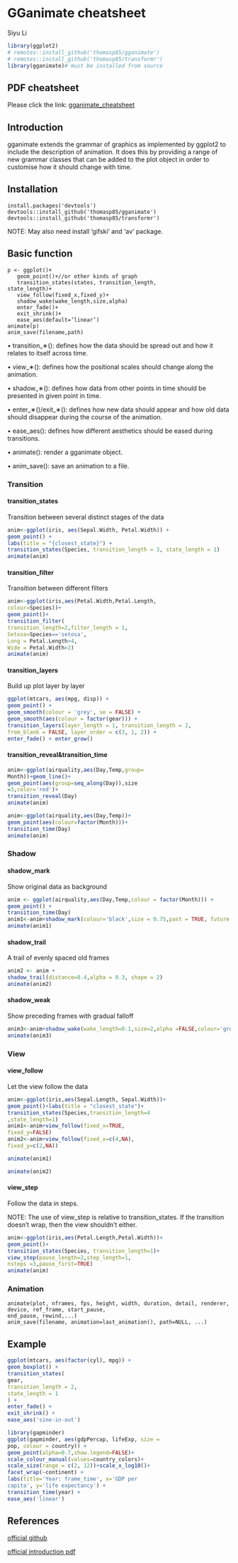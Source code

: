 # GGanimate cheatsheet

Siyu Li

```r
library(ggplot2)
# remotes::install_github('thomasp85/gganimate')
# remotes::install_github('thomasp85/transformr')
library(gganimate)# must be installed from source
```

## PDF cheatsheet
Please click the link:
[gganimate_cheatsheet](https://github.com/lisiyu98/gganimate_cheatsheet/blob/main/gganimate_cheatsheat.pdf){target="_blank"}


## Introduction
gganimate extends the grammar of graphics as
implemented by ggplot2 to include the description of animation. It does this by providing a
range of new grammar classes that can be added
to the plot object in order to customise how it
should change with time.

## Installation
```
install.packages('devtools')
devtools::install_github('thomasp85/gganimate')
devtools::install_github('thomasp85/transformr')
```
NOTE: May also need install 'gifski' and 'av' package.

## Basic function
```
p <- ggplot()+
   geom_point()+//or other kinds of graph
   transition_states(states, transition_length,
state_length)+
   view_follow(fixed_x,fixed_y)+
   shadow_wake(wake_length,size,alpha)
   enter_fade()+
   exit_shrink()+
   ease_aes(default=’linear’)
animate(p)
anim_save(filename,path)
```
• transition_∗():
defines how the data should be spread out
and how it relates to itself across time.

• view_∗():
defines how the positional scales should
change along the animation.

• shadow_∗():
defines how data from other points in time
should be presented in given point in time.

• enter_∗()/exit_∗():
defines how new data should appear and
how old data should disappear during the
course of the animation.

• ease_aes():
defines how different aesthetics should be
eased during transitions.

• animate():
render a gganimate object.

• anim_save():
save an animation to a file.

### Transition
#### transition_states
Transition between several distinct stages of the data
```r
anim<-ggplot(iris, aes(Sepal.Width, Petal.Width)) +
geom_point() +
labs(title = "{closest_state}") +
transition_states(Species, transition_length = 3, state_length = 1)
animate(anim)
```

#### transition_filter
Transition between different filters
```r
anim<-ggplot(iris,aes(Petal.Width,Petal.Length,
colour=Species))+
geom_point()+
transition_filter(
transition_length=2,filter_length = 1,
Setosa=Species=='setosa',
Long = Petal.Length>4,
Wide = Petal.Width>2)
animate(anim)
```

#### transition_layers
Build up plot layer by layer
```r
ggplot(mtcars, aes(mpg, disp)) +
geom_point() +
geom_smooth(colour = 'grey', se = FALSE) +
geom_smooth(aes(colour = factor(gear))) +
transition_layers(layer_length = 1, transition_length = 2,
from_blank = FALSE, layer_order = c(3, 1, 2)) +
enter_fade() + enter_grow()
```

#### transition_reveal&transition_time
```r
anim<-ggplot(airquality,aes(Day,Temp,group=
Month))+geom_line()+
geom_point(aes(group=seq_along(Day)),size
=3,color='red')+
transition_reveal(Day)
animate(anim)
```
```r
anim<-ggplot(airquality,aes(Day,Temp))+
geom_point(aes(colour=factor(Month)))+
transition_time(Day)
animate(anim)
```


### Shadow
#### shadow_mark
Show original data as background
```r
anim <- ggplot(airquality,aes(Day,Temp,colour = factor(Month))) +
geom_point() +
transition_time(Day)
anim1<-anim+shadow_mark(colour='black',size = 0.75,past = TRUE, future = FALSE)
animate(anim1)
```

#### shadow_trail
A trail of evenly spaced old frames
```r
anim2 <- anim +
shadow_trail(distance=0.4,alpha = 0.3, shape = 2)
animate(anim2)
```

#### shadow_weak
Show preceding frames with gradual falloff
```r
anim3<-anim+shadow_wake(wake_length=0.1,size=2,alpha =FALSE,colour='grey92')
animate(anim3)
```

### View
#### view_follow
Let the view follow the data
```r
anim<-ggplot(iris,aes(Sepal.Length, Sepal.Width))+
geom_point()+labs(title = "closest_state")+
transition_states(Species,transition_length=4
,state_length=1)
anim1<-anim+view_follow(fixed_x=TRUE,
fixed_y=FALSE)
anim2<-anim+view_follow(fixed_x=c(4,NA),
fixed_y=c(2,NA))
```


```r
animate(anim1)
```


```r
animate(anim2)
```

#### view_step
Follow the data in steps.

NOTE: The use of view_step is relative to transition_states. If the transition doesn’t wrap, then the view shouldn’t either.
```r
anim<-ggplot(iris,aes(Petal.Length,Petal.Width))+
geom_point()+
transition_states(Species, transition_length=1)+
view_step(pause_length=2,step_length=1,
nsteps =3,pause_first=TRUE)
animate(anim)
```

### Animation
```
animate(plot, nframes, fps, height, width, duration, detail, renderer, device, ref_frame, start_pause,
end_pause, rewind,...)
anim_save(filename, animation=last_animation(), path=NULL, ...)
```

## Example
```r
ggplot(mtcars, aes(factor(cyl), mpg)) +
geom_boxplot() +
transition_states(
gear,
transition_length = 2,
state_length = 1
) +
enter_fade() +
exit_shrink() +
ease_aes('sine-in-out')
```

```r
library(gapminder)
ggplot(gapminder, aes(gdpPercap, lifeExp, size =
pop, colour = country)) +
geom_point(alpha=0.7,show.legend=FALSE)+
scale_colour_manual(values=country_colors)+
scale_size(range = c(2, 12))+scale_x_log10()+
facet_wrap(~continent) +
labs(title='Year: frame_time', x='GDP per
capita', y='life expectancy') +
transition_time(year) +
ease_aes('linear')
```

## References

[official github](https://github.com/thomasp85/gganimate/){target="_blank"}

[official introduction pdf](https://cran.r-project.org/web/packages/gganimate/gganimate.pdf){target="_blank"}
